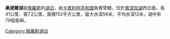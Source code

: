 '''桑達爾湖'''是[[俄羅斯|俄羅斯]]的[[湖泊|湖泊]]，由[[卡累利阿共和國|卡累利阿共和國]]負責管轄，位於[[奧涅加湖|奧涅加湖]]西北面，長41公里、寬7.2公里，面積152平方公里，最大水深58米，平均水深12米，湖中有79個島嶼。

{{Russia-geo-stub}}
[[Category:俄羅斯湖泊|Category:俄羅斯湖泊]]